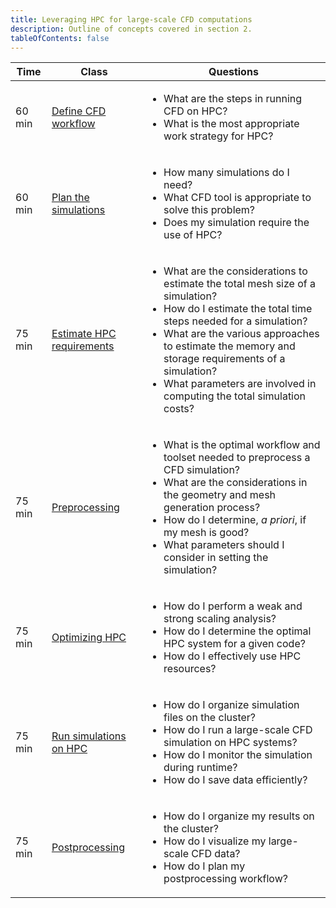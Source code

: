 ```yaml
---
title: Leveraging HPC for large-scale CFD computations
description: Outline of concepts covered in section 2.
tableOfContents: false
---
```


| Time | Class | Questions |
| ------- | ------- | ------- |
| 60 min | [Define CFD workflow](../part1) | <ul><li>What are the steps in running CFD on HPC?</li><li>What is the most appropriate work strategy for HPC?</li></ul> |
| 60 min | [Plan the simulations](../part2) | <ul><li>How many simulations do I need?</li><li>What CFD tool is appropriate to solve this problem?</li><li>Does my simulation require the use of HPC?</li></ul> |
| 75 min | [Estimate HPC requirements](../part3) | <ul><li>What are the considerations to estimate the total mesh size of a simulation?</li><li>How do I estimate the total time steps needed for a simulation?</li><li>What are the various approaches to estimate the memory and storage requirements of a simulation?</li><li>What parameters are involved in computing the total simulation costs?</li></ul> |
| 75 min | [Preprocessing](../part4) | <ul><li>What is the optimal workflow and toolset needed to preprocess a CFD simulation?</li><li>What are the considerations in the geometry and mesh generation process?</li><li>How do I determine, *a priori*, if my mesh is good?</li><li>What parameters should I consider in setting the simulation?</li></ul> |
| 75 min | [Optimizing HPC](../part5) | <ul><li>How do I perform a weak and strong scaling analysis?</li><li>How do I determine the optimal HPC system for a given code?</li><li>How do I effectively use HPC resources?</li></ul> |
| 75 min | [Run simulations on HPC](../part6) | <ul><li>How do I organize simulation files on the cluster?</li><li>How do I run a large-scale CFD simulation on HPC systems?</li><li>How do I monitor the simulation during runtime?</li><li>How do I save data efficiently?</li></ul> |
| 75 min | [Postprocessing](../part7) | <ul><li>How do I organize my results on the cluster?</li><li>How do I visualize my large-scale CFD data?</li><li>How do I plan my postprocessing workflow?</li></ul> |
